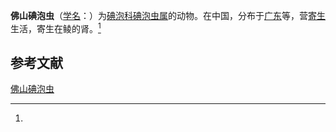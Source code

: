 {{Speciesbox
| name = 佛山碘泡虫
| status = 
| status_system = 
| image = 
| genus = Myxobolus
| species = foshanensis
| authority = (Chen, 1998)<ref name='id9460'>{{cite web| url =http://www.bioinfo.cn/db05/BjdwSpecies.php?action=view&id=9460| title =佛山碘泡虫| work =《中国动物物种编目数据库》| publisher =中国科学院微生物研究所| author =中国科学院动物研究所| accessdate =2009-04-16| deadurl =yes| archiveurl =https://web.archive.org/web/20160305034543/http://www.bioinfo.cn/db05/BjdwSpecies.php?action=view&id=9460| archivedate =2016-03-05}}</ref>
}}

'''佛山碘泡虫'''（[[学名|学名]]：{{lang|la|''Myxobolus foshanensis''}}）为[[碘泡科|碘泡科]][[碘泡虫属|碘泡虫属]]的动物。在中国，分布于[[广东|广东]]等，营[[寄生|寄生]]生活，寄生在鲮的肾。<ref name='id9460'/>

== 参考文献 ==
{{reflist}}

{{Wikispecies|Myxobolus foshanensis}}
{{Taxonbar|from=Q10886746}}

[[Category:碘泡虫属|佛山碘泡虫]]


{{Cnidarian-stub}}
